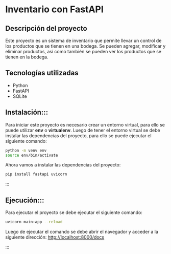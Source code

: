 # Inventario con FastAPI

## Descripción del proyecto

Este proyecto es un sistema de inventario que permite llevar un control de los productos que se tienen en una bodega. Se pueden agregar, modificar y eliminar productos, así como también se pueden ver los productos que se tienen en la bodega.

## Tecnologías utilizadas

- Python
- FastAPI
- SQLite

## Instalación::: {.notes}

Para iniciar este proyecto es necesario crear un entorno virtual, para ello se puede utilizar **env**    o **virtualenv**. Luego de tener el entorno virtual se debe instalar las dependencias del proyecto, para ello se puede ejecutar el siguiente comando:

```bash
python -m venv env
source env/bin/activate
```

Ahora vamos a instalar  las dependencias del proyecto:

```bash
pip install fastapi uvicorn
```
:::

## Ejecución::: {.notes}

Para ejecutar el proyecto se debe ejecutar el siguiente comando: 

```bash
uvicorn main:app --reload
```

Luego de ejecutar el comando se debe abrir el navegador y acceder a la siguiente dirección: [http://localhost:8000/docs](http://localhost:8000/docs)

:::

